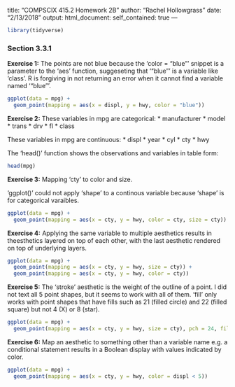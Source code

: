 title: "COMPSCIX 415.2 Homework 2B"
author: "Rachel Hollowgrass"
date: "2/13/2018"
output:
 html_document:
  self_contained: true
---

```r
library(tidyverse)
```

### Section 3.3.1

**Exercise 1:** The points are not blue because the 'color = "blue"' snippet is a parameter to the 'aes' function, suggeseting that '"blue"' is a variable like 'class'. R is forgiving in not returning an error when it cannot find a variable named '"blue"'.     

```r
ggplot(data = mpg) + 
  geom_point(mapping = aes(x = displ, y = hwy, color = "blue"))
```

**Exercise 2:** These variables in mpg are categorical:
* manufacturer
* model
* trans
* drv
* fl
* class
  
These variables in mpg are continuous:
* displ
* year
* cyl
* cty
* hwy
 
The 'head()' function shows the observations and variables in table form:

```r
head(mpg)
```

**Exercise 3:** Mapping 'cty' to color and size.

'ggplot()' could not apply 'shape' to a continous variable because 'shape' is for categorical varaibles.

```r
ggplot(data = mpg) + 
  geom_point(mapping = aes(x = cty, y = hwy, color = cty, size = cty))
```

**Exercise 4:** Applying the same variable to multiple aesthetics results in theesthetics layered on top of each other, with the last aesthetic rendered on top of underlying layers.

```r
ggplot(data = mpg) + 
  geom_point(mapping = aes(x = cty, y = hwy, size = cty)) + 
  geom_point(mapping = aes(x = cty, y = hwy, color = cty))  
```

**Exercise 5:** The 'stroke' aesthetic is the weight of the outline of a point. I did not text all 5 point shapes, but it seems to work with all of them. 'fill' only works with point shapes that have fills such as 21 (filled circle) and 22 (filled square) but not 4 (X) or 8 (star).


```r
ggplot(data = mpg) + 
  geom_point(mapping = aes(x = cty, y = hwy, size = cty), pch = 24, fill = "green", stroke = 2)
```


**Exercise 6:** Map an aesthetic to something other than a variable name e.g. a conditional statement results in a Boolean display with values indicated by color.

```r
ggplot(data = mpg) + 
  geom_point(mapping = aes(x = cty, y = hwy, color = displ < 5))
```


















